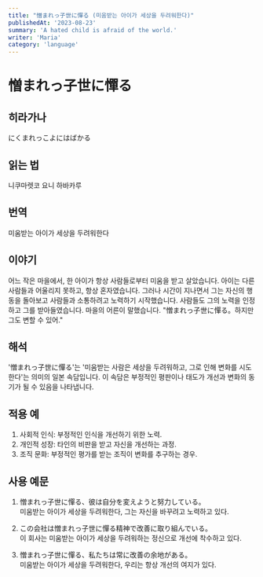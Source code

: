 ```yaml
---
title: "憎まれっ子世に憚る (미움받는 아이가 세상을 두려워한다)"
publishedAt: '2023-08-23'
summary: 'A hated child is afraid of the world.'
writer: 'Maria'
category: 'language'
---
```


# 憎まれっ子世に憚る

## 히라가나
にくまれっこよにはばかる

## 읽는 법
니쿠마렛코 요니 하바카루

## 번역
미움받는 아이가 세상을 두려워한다

## 이야기
어느 작은 마을에서, 한 아이가 항상 사람들로부터 미움을 받고 살았습니다. 아이는 다른 사람들과 어울리지 못하고, 항상 혼자였습니다. 그러나 시간이 지나면서 그는 자신의 행동을 돌아보고 사람들과 소통하려고 노력하기 시작했습니다. 사람들도 그의 노력을 인정하고 그를 받아들였습니다. 마을의 어른이 말했습니다. "憎まれっ子世に憚る。하지만 그도 변할 수 있어."

## 해석
'憎まれっ子世に憚る'는 '미움받는 사람은 세상을 두려워하고, 그로 인해 변화를 시도한다'는 의미의 일본 속담입니다. 이 속담은 부정적인 평판이나 태도가 개선과 변화의 동기가 될 수 있음을 나타냅니다.

## 적용 예
1. 사회적 인식: 부정적인 인식을 개선하기 위한 노력.
2. 개인적 성장: 타인의 비판을 받고 자신을 개선하는 과정.
3. 조직 문화: 부정적인 평가를 받는 조직이 변화를 추구하는 경우.

## 사용 예문
1. 憎まれっ子世に憚る、彼は自分を変えようと努力している。
<br /> 미움받는 아이가 세상을 두려워한다, 그는 자신을 바꾸려고 노력하고 있다.

2. この会社は憎まれっ子世に憚る精神で改善に取り組んでいる。
<br /> 이 회사는 미움받는 아이가 세상을 두려워하는 정신으로 개선에 착수하고 있다.

3. 憎まれっ子世に憚る、私たちは常に改善の余地がある。
<br /> 미움받는 아이가 세상을 두려워한다, 우리는 항상 개선의 여지가 있다.
